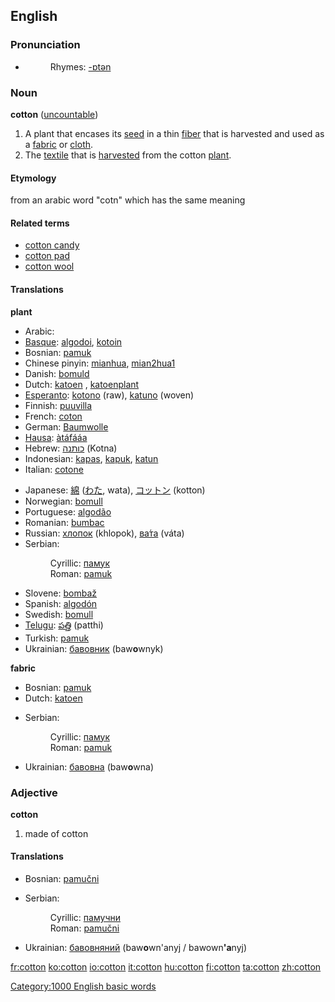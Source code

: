 ==English==

===Pronunciation===
*{{audio|en-us-cotton.ogg|Audio (US)}}
*:Rhymes: [[Rhymes:English:-ɒtən|-ɒtən]]

===Noun===
'''cotton''' ([[uncountable]])

#A plant that encases its [[seed]] in a thin [[fiber]] that is harvested and used as a [[fabric]] or [[cloth]].
# The [[textile]] that is [[harvest]]ed from the cotton [[plant]].


====Etymology====
from an arabic word "cotn" which has the same meaning


====Related terms====
*[[cotton candy]]
*[[cotton pad]]
*[[cotton wool]]

====Translations====
'''plant'''
{{top}}
*Arabic: {{ARchar|[[قطن]]}}
*[[Basque]]: [[algodoi]], [[kotoin]]
*Bosnian: [[pamuk#Bosnian|pamuk]] {{m}}
*Chinese pinyin: [[mianhua]], [[mian2hua1]]
*Danish: [[bomuld]]
*Dutch: [[katoen]] {{m}}, [[katoenplant]] {{m}}
*[[Esperanto]]: [[kotono]] (raw), [[katuno]] (woven)
*Finnish: [[puuvilla]]
*French: [[coton]] {{m}}
*German: [[Baumwolle]] {{f}}
*[[Hausa]]: [[àtáfááa]]
*Hebrew: [[כותנה]] (Kotna) {{m}}
*Indonesian: [[kapas]], [[kapuk]], [[katun]]
*Italian: [[cotone]] {{m}}
{{mid}}
*Japanese: [[綿]] ([[わた]], wata), [[コットン]] (kotton)
*Norwegian: [[bomull]]
*Portuguese: [[algodão]] {{m}}
*Romanian: [[bumbac]]
*Russian: [[хлопок]] {{m}} (khlopok), [[вата|ва́та]] (váta)
*Serbian:
*:Cyrillic: [[памук#Serbian|памук]] {{m}}
*:Roman: [[pamuk#Serbian|pamuk]] {{m}}
*Slovene: [[bombaž]] {{m}}
*Spanish: [[algodón]] {{m}}
*Swedish: [[bomull]]
*[[Telugu]]: [[పత్తి]] (patthi)
*Turkish: [[pamuk#Turkish|pamuk]]
*Ukrainian: [[бавовник]] (baw'''o'''wnyk) {{m}}
{{bottom}}

'''fabric'''
{{top}}
*Bosnian: [[pamuk#Bosnian|pamuk]] {{m}}
*Dutch: [[katoen]] {{n}}
{{mid}}
*Serbian:
*:Cyrillic: [[памук#Serbian|памук]] {{m}}
*:Roman: [[pamuk#Serbian|pamuk]] {{m}}
*Ukrainian: [[бавовна]] (baw'''o'''wna) {{f}}
{{bottom}}

===Adjective===
'''cotton'''
# made of cotton

====Translations====
{{top}}
*Bosnian: [[pamučni#Bosnian|pamučni]] {{m}}
{{mid}}
*Serbian:
*:Cyrillic: [[памучни#Serbian|памучни]] {{m}}
*:Roman: [[pamučni#Serbian|pamučni]] {{m}}
*Ukrainian: [[бавовняний]] (baw'''o'''wn'anyj / bawown''''a'''nyj) {{m}}
{{bottom}}

[[Category:1000 English basic words]]

[[fr:cotton]]
[[ko:cotton]]
[[io:cotton]]
[[it:cotton]]
[[hu:cotton]]
[[fi:cotton]]
[[ta:cotton]]
[[zh:cotton]]